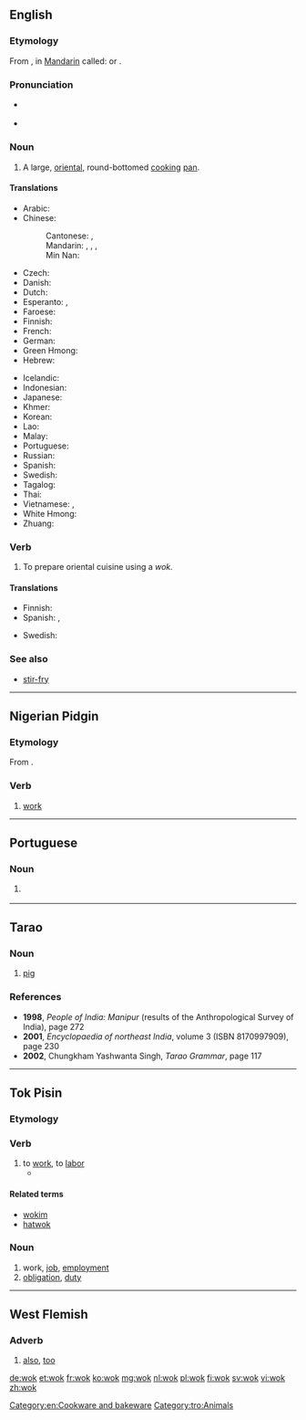 ==English==

===Etymology===
From {{etyl|yue|en}} {{term|鑊|tr=wok<sup>6</sup>|lang=yue}}, in [[Mandarin]] called: {{zh-tsp|鑊|镬|huò}} or {{zh-tsp|鍋|锅|guō}}.

===Pronunciation===
* {{a|UK}} {{IPA|/wɒk/|lang=en}}
* {{rhymes|ɒk|lang=en}}

===Noun===
{{en-noun}}

# A large, [[oriental]], round-bottomed [[cook]]ing [[pan]].

====Translations====
{{trans-top|large round pan}}
* Arabic: {{t|ar|ووك|m|tr=wuuk}}
* Chinese:
*: Cantonese: {{t|yue|鑊}}, {{t|yue|镬|tr=wok6}}
*: Mandarin: {{t+|cmn|鍋|sc=Hani}}, {{t+|cmn|锅|tr=guō|sc=Hani}}, {{t+|cmn|鑊|sc=Hani}}, {{t+|cmn|镬|tr=huò|sc=Hani}}
*: Min Nan: {{t+|nan|鍋|tr=e, ko|sc=Hans}}
* Czech: {{t|cs|pánev wok|f}}
* Danish: {{t|da|wok|c}}
* Dutch: {{t+|nl|wok|m}}
* Esperanto: {{t|eo|uoko}}, {{t|eo|volbopato}}
* Faroese: {{t|fo|vokk|f}}
* Finnish: {{t|fi|wokkipannu}}
* French: {{t+|fr|wok|m}}
* German: {{t+|de|Wok|m}}
* Green Hmong: {{t-needed|hnj}}
* Hebrew: {{t-needed|he}}
{{trans-mid}}
* Icelandic: {{t|is|wok-panna|f}}
* Indonesian: {{t+|id|wajan}}
* Japanese: {{t|ja|中華鍋|tr=ちゅうかなべ, Chūka-nabe}}
* Khmer: {{t+|km|ខ្ទះ|tr=kteah|sc=Khmr}}
* Korean: {{t|ko|중국 냄비|tr=Jungguk naembi}}
* Lao: {{t-needed|lo}}
* Malay: {{t|ms|kuali}}
* Portuguese: {{t|pt|wok|f-m}}
* Russian: {{t|ru|вок|m|tr=vok}}
* Spanish: {{t|es|wok|m}}
* Swedish: {{t+|sv|wokpanna|c}}
* Tagalog: {{t-needed|tl}}
* Thai: {{t-needed|th}}
* Vietnamese: {{t|vi|cái xanh}}, {{t+|vi|chảo}}
* White Hmong: {{t-needed|mww}}
* Zhuang: {{t-needed|za}}
{{trans-bottom}}

===Verb===
{{en-verb|woks|woking|woked}}

# To prepare oriental cuisine using a ''wok.''

====Translations====
{{trans-top|to use a wok}}
* Finnish: {{t|fi|wokata}}
* Spanish: {{t|es|wokiar}}, {{t|es|usar un wok}}
{{trans-mid}}
* Swedish: {{t+|sv|woka}}
{{trans-bottom}}

===See also===
* [[stir-fry]]

[[Category:en:Cookware and bakeware]]
[[Category:tro:Animals]]

----

==Nigerian Pidgin==

===Etymology===
From {{etyl|en|pcm}} {{term|work|lang=en}}.

===Verb===
{{head|pcm|verb}}

# [[work]]

----

==Portuguese==

===Noun===
{{pt-noun|f|g2=m|qual_g2=less common|s}}

# {{l|en|wok}} {{gloss|large round pan}}

----

==Tarao==

===Noun===
{{head|tro|noun}}

# [[pig]] {{gloss|animal}}

===References===
* '''1998''', ''People of India: Manipur'' (results of the Anthropological Survey of India), page 272<!--which has a wordlist-->
* '''2001''', ''Encyclopaedia of northeast India'', volume 3 (ISBN 8170997909), page 230
* '''2002''', Chungkham Yashwanta Singh, ''Tarao Grammar'', page 117

----

==Tok Pisin==

===Etymology===
{{etyl|en|tpi}} {{term|work|lang=en}}

===Verb===
{{tpi-verb|i|wokim}}

# to [[work]], to [[labor]]
#* {{tpi-cite-bible|Gen|3|19|Na bai yu '''wok''' hat tru long kisim kaikai bilong yu na tuhat bai i kamap long pes bilong yu. Na bai yu hatwok oltaim inap yu dai na yu go bek long graun. Long wanem, mi bin wokim yu long graun, na bai yu go bek gen long graun.”}}

====Related terms====
* [[wokim]]
* [[hatwok]]

===Noun===
{{head|tpi|noun}}

# work, [[job]], [[employment]]
# [[obligation]], [[duty]]

----

==West Flemish==

===Adverb===

# [[also]], [[too]]

{{LDL|tpi}}

[[de:wok]]
[[et:wok]]
[[fr:wok]]
[[ko:wok]]
[[mg:wok]]
[[nl:wok]]
[[pl:wok]]
[[fi:wok]]
[[sv:wok]]
[[vi:wok]]
[[zh:wok]]